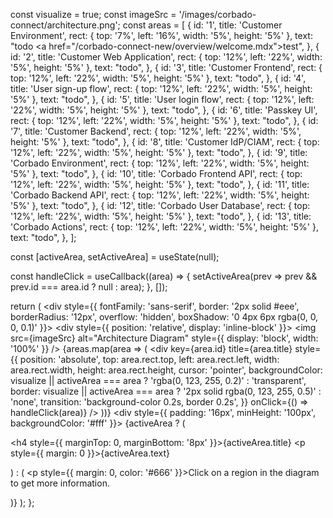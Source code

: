 
  const visualize = true;
  const imageSrc = '/images/corbado-connect/architecture.png';
  const areas = [
    {
        id: '1',
        title: 'Customer Environment',
        rect: { top: '7%', left: '16%', width: '5%', height: '5%' },
        text: "todo <a href=\"/corbado-connect-new/overview/welcome.mdx\">test</a>",
    },
    {
        id: '2',
        title: 'Customer Web Application',
        rect: { top: '12%', left: '22%', width: '5%', height: '5%' },
        text: "todo",
    },
    {
        id: '3',
        title: 'Customer Frontend',
        rect: { top: '12%', left: '22%', width: '5%', height: '5%' },
        text: "todo",
    },
    {
        id: '4',
        title: 'User sign-up flow',
        rect: { top: '12%', left: '22%', width: '5%', height: '5%' },
        text: "todo",
    },
    {
        id: '5',
        title: 'User login flow',
        rect: { top: '12%', left: '22%', width: '5%', height: '5%' },
        text: "todo",
    },
    {
        id: '6',
        title: 'Passkey UI',
        rect: { top: '12%', left: '22%', width: '5%', height: '5%' },
        text: "todo",
    },
    {
        id: '7',
        title: 'Customer Backend',
        rect: { top: '12%', left: '22%', width: '5%', height: '5%' },
        text: "todo",
    },
    {
        id: '8',
        title: 'Customer IdP/CIAM',
        rect: { top: '12%', left: '22%', width: '5%', height: '5%' },
        text: "todo",
    },
    {
        id: '9',
        title: 'Corbado Environment',
        rect: { top: '12%', left: '22%', width: '5%', height: '5%' },
        text: "todo",
    },
    {
        id: '10',
        title: 'Corbado Frontend API',
        rect: { top: '12%', left: '22%', width: '5%', height: '5%' },
        text: "todo",
    },
    {
        id: '11',
        title: 'Corbado Backend API',
        rect: { top: '12%', left: '22%', width: '5%', height: '5%' },
        text: "todo",
    },
    {
        id: '12',
        title: 'Corbado User Database',
        rect: { top: '12%', left: '22%', width: '5%', height: '5%' },
        text: "todo",
    },
    {
        id: '13',
        title: 'Corbado Actions',
        rect: { top: '12%', left: '22%', width: '5%', height: '5%' },
        text: "todo",
    },
  ];

  const [activeArea, setActiveArea] = useState(null);

  const handleClick = useCallback((area) => {
    setActiveArea(prev => prev && prev.id === area.id ? null : area);
  }, []);

  return (
    <div style={{ fontFamily: 'sans-serif', border: '2px solid #eee', borderRadius: '12px', overflow: 'hidden', boxShadow: '0 4px 6px rgba(0, 0, 0, 0.1)' }}>
      <div style={{ position: 'relative', display: 'inline-block' }}>
        <img src={imageSrc} alt="Architecture Diagram" style={{ display: 'block', width: '100%' }} />
        {areas.map(area => (
          <div
            key={area.id}
            title={area.title}
            style={{
              position: 'absolute',
              top: area.rect.top,
              left: area.rect.left,
              width: area.rect.width,
              height: area.rect.height,
              cursor: 'pointer',
              backgroundColor: visualize || activeArea === area ? 'rgba(0, 123, 255, 0.2)' : 'transparent',
              border: visualize || activeArea === area ? '2px solid rgba(0, 123, 255, 0.5)' : 'none',
              transition: 'background-color 0.2s, border 0.2s',
            }}
            onClick={() => handleClick(area)}
          />
        ))}
      </div>
      <div style={{ padding: '16px', minHeight: '100px', backgroundColor: '#fff' }}>
        {activeArea ? (
          <div>
            <h4 style={{ marginTop: 0, marginBottom: '8px' }}>{activeArea.title}</h4>
            <p style={{ margin: 0 }}>{activeArea.text}</p>
          </div>
        ) : (
          <p style={{ margin: 0, color: '#666' }}>Click on a region in the diagram to get more information.</p>
        )}
      </div>
    </div>
  );
};
